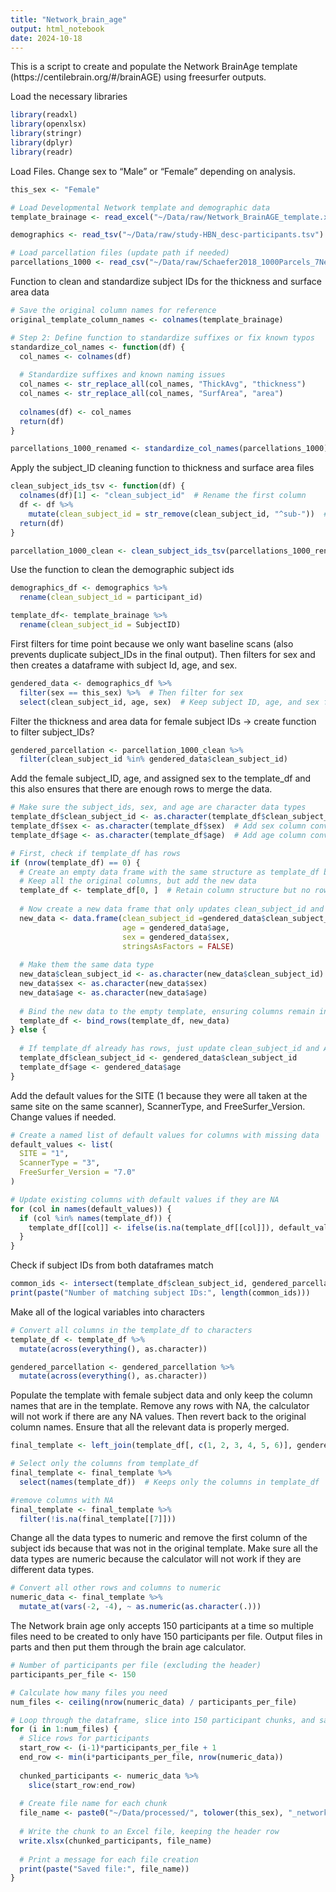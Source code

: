 ```yaml
---
title: "Network_brain_age"
output: html_notebook
date: 2024-10-18
---
```

This is a script to create and populate the Network BrainAge template (https://centilebrain.org/#/brainAGE) using freesurfer outputs.


Load the necessary libraries

```r
library(readxl)
library(openxlsx)
library(stringr)
library(dplyr)
library(readr)
```

Load Files.
Change sex to "Male" or "Female" depending on analysis.

```r

this_sex <- "Female"

# Load Developmental Network template and demographic data
template_brainage <- read_excel("~/Data/raw/Network_BrainAGE_template.xlsx")

demographics <- read_tsv("~/Data/raw/study-HBN_desc-participants.tsv")

# Load parcellation files (update path if needed)
parcellations_1000 <- read_csv("~/Data/raw/Schaefer2018_1000Parcels_7Networks_order_wide.csv")

```

Function to clean and standardize subject IDs for the thickness and surface area data

```r
# Save the original column names for reference
original_template_column_names <- colnames(template_brainage)

# Step 2: Define function to standardize suffixes or fix known typos
standardize_col_names <- function(df) {
  col_names <- colnames(df)
  
  # Standardize suffixes and known naming issues
  col_names <- str_replace_all(col_names, "ThickAvg", "thickness")
  col_names <- str_replace_all(col_names, "SurfArea", "area")
  
  colnames(df) <- col_names
  return(df)
}

parcellations_1000_renamed <- standardize_col_names(parcellations_1000)

```

Apply the subject_ID cleaning function to thickness and surface area files

```r
clean_subject_ids_tsv <- function(df) {
  colnames(df)[1] <- "clean_subject_id"  # Rename the first column
  df <- df %>%
    mutate(clean_subject_id = str_remove(clean_subject_id, "^sub-"))  # Remove "sub-" from start
  return(df)
}

parcellation_1000_clean <- clean_subject_ids_tsv(parcellations_1000_renamed)
```


Use the function to clean the demographic subject ids

```r
demographics_df <- demographics %>%
  rename(clean_subject_id = participant_id)

template_df<- template_brainage %>%
  rename(clean_subject_id = SubjectID)
```

First filters for time point because we only want baseline scans (also prevents duplicate subject_IDs in the final output). Then filters for sex and then creates a dataframe with subject Id, age, and sex. 

```r

gendered_data <- demographics_df %>%
  filter(sex == this_sex) %>%  # Then filter for sex
  select(clean_subject_id, age, sex)  # Keep subject ID, age, and sex for merging

```

Filter the thickness and area data for female subject IDs -> create function to filter subject_IDs? 

```r
gendered_parcellation <- parcellation_1000_clean %>%
  filter(clean_subject_id %in% gendered_data$clean_subject_id)
```

Add the female subject_ID, age, and assigned sex to the template_df and this also ensures that there are enough rows to merge the data. 

```r

# Make sure the subject_ids, sex, and age are character data types
template_df$clean_subject_id <- as.character(template_df$clean_subject_id)
template_df$sex <- as.character(template_df$sex)  # Add sex column conversion
template_df$age <- as.character(template_df$age)  # Add age column conversion

# First, check if template_df has rows
if (nrow(template_df) == 0) {
  # Create an empty data frame with the same structure as template_df but add the subject IDs and age
  # Keep all the original columns, but add the new data
  template_df <- template_df[0, ]  # Retain column structure but no rows
  
  # Now create a new data frame that only updates clean_subject_id and AGE
  new_data <- data.frame(clean_subject_id =gendered_data$clean_subject_id,
                         age = gendered_data$age,
                         sex = gendered_data$sex,
                         stringsAsFactors = FALSE)
  
  # Make them the same data type
  new_data$clean_subject_id <- as.character(new_data$clean_subject_id)
  new_data$sex <- as.character(new_data$sex)
  new_data$age <- as.character(new_data$age)
  
  # Bind the new data to the empty template, ensuring columns remain intact
  template_df <- bind_rows(template_df, new_data)
} else {
  
  # If template_df already has rows, just update clean_subject_id and AGE columns
  template_df$clean_subject_id <- gendered_data$clean_subject_id
  template_df$age <- gendered_data$age
}

```

Add the default values for the SITE (1 because they were all taken at the same site on the same scanner), ScannerType, and FreeSurfer_Version. Change values if needed. 

```r

# Create a named list of default values for columns with missing data
default_values <- list(
  SITE = "1",
  ScannerType = "3",
  FreeSurfer_Version = "7.0"
)

# Update existing columns with default values if they are NA
for (col in names(default_values)) {
  if (col %in% names(template_df)) {
    template_df[[col]] <- ifelse(is.na(template_df[[col]]), default_values[[col]], template_df[[col]])
  }
}

```


Check if subject IDs from both dataframes match

```r
common_ids <- intersect(template_df$clean_subject_id, gendered_parcellation$clean_subject_id)
print(paste("Number of matching subject IDs:", length(common_ids)))
```

Make all of the logical variables into characters

```r

# Convert all columns in the template_df to characters
template_df <- template_df %>%
  mutate(across(everything(), as.character))

gendered_parcellation <- gendered_parcellation %>%
  mutate(across(everything(), as.character))

```

Populate the template with female subject data and only keep the column names that are in the template. Remove any rows with NA, the calculator will not work if there are any NA values. Then revert back to the original column names. 
Ensure that all the relevant data is properly merged.

```r
final_template <- left_join(template_df[, c(1, 2, 3, 4, 5, 6)], gendered_parcellation, by = "clean_subject_id") 

# Select only the columns from template_df
final_template <- final_template %>%
  select(names(template_df))  # Keeps only the columns in template_df  

#remove columns with NA
final_template <- final_template %>%
  filter(!is.na(final_template[[7]]))


```

Change all the data types to numeric and remove the first column of the subject ids because that was not in the original template. Make sure all the data types are numeric because the calculator will not work if they are different data types. 

```r

# Convert all other rows and columns to numeric
numeric_data <- final_template %>%
  mutate_at(vars(-2, -4), ~ as.numeric(as.character(.)))

```

The Network brain age only accepts 150 participants at a time so multiple files need to be created to only have 150 participants per file. Output files in parts and then put them through the brain age calculator. 

```r

# Number of participants per file (excluding the header)
participants_per_file <- 150

# Calculate how many files you need
num_files <- ceiling(nrow(numeric_data) / participants_per_file)

# Loop through the dataframe, slice into 150 participant chunks, and save each chunk
for (i in 1:num_files) {
  # Slice rows for participants
  start_row <- (i-1)*participants_per_file + 1
  end_row <- min(i*participants_per_file, nrow(numeric_data)) 
  
  chunked_participants <- numeric_data %>%
    slice(start_row:end_row)
  
  # Create file name for each chunk
  file_name <- paste0("~/Data/processed/", tolower(this_sex), "_network_template_part_", i, ".xlsx")
  
  # Write the chunk to an Excel file, keeping the header row
  write.xlsx(chunked_participants, file_name)
  
  # Print a message for each file creation
  print(paste("Saved file:", file_name))
}


```

